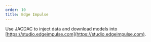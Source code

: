 ---
order: 10
title: Edge Impulse
---


Use JACDAC to inject data and download models into [https://studio.edgeimpulse.com](https://studio.edgeimpulse.com).

<EdgeImpulse />